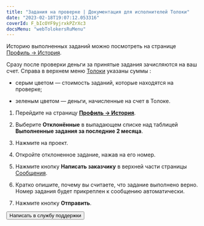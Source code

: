```yaml
---
title: "Задания на проверке | Документация для исполнителей Толоки"
date: "2023-02-18T19:07:12.053316"
coverId: F_bIcOYF9yjrxkPZrXc3
docsMenu: "webTolokersRuMenu"
---
```



<RuTolokersPriemkaContent1/>

Историю выполненных заданий можно посмотреть на странице [Профиль → История](https://toloka.yandex.ru/profile/history).

<RuTolokersPriemkaContent2/>

Сразу после проверки деньги за принятые задания зачисляются на ваш счет. Справа в верхнем меню [Толоки](http://toloka.yandex.ru/) указаны суммы <img src="https://tlkfrontprod.azureedge.net/portal-production/static/uploaded/images/1677847618206/1677847618206_original_svg.svg" alt="" />:

- серым цветом — стоимость заданий, которые находятся на проверке;

- зеленым цветом — деньги, начисленные на счет в Толоке.

<RuTolokersPriemkaContent3/>

1. Перейдите на страницу **[Профиль → История](https://toloka.yandex.ru/profile/history)**.

1. Выберите **Отклонённые** в выпадающем списке над таблицей **Выполненные задания за последние 2 месяца**.

1. Нажмите на проект.

1. Откройте отклоненное задание, нажав на его номер.

1. Нажмите кнопку **Написать заказчику** в верхней части страницы [Сообщения](http://toloka.yandex.ru/messages).

1. Кратко опишите, почему вы считаете, что задание выполнено верно. Номер задания будет прикреплен к сообщению автоматически.

1. Нажмите кнопку **Отправить**.

<RuTolokersPriemkaContent4/>

<Button view="defaultInverse" size="l" type="link" url="../troubleshooting/support?form-source=priemka">Написать в службу поддержки</Button>
